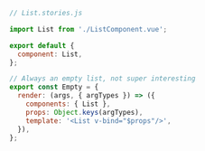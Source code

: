 ```js
// List.stories.js

import List from './ListComponent.vue';

export default {
  component: List,
};

// Always an empty list, not super interesting
export const Empty = {
  render: (args, { argTypes }) => ({
    components: { List },
    props: Object.keys(argTypes),
    template: '<List v-bind="$props"/>',
  }),
};
```
